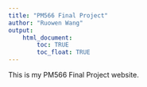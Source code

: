 ```yaml
---
title: "PM566 Final Project"
author: "Ruowen Wang"
output: 
    html_document:
        toc: TRUE
        toc_float: TRUE
---
```


This is my PM566 Final Project website.